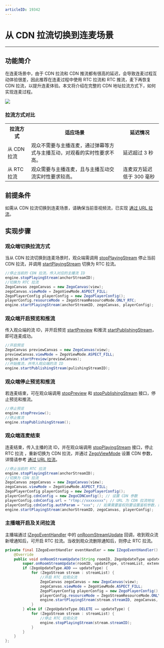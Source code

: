 ```yaml
---
articleID: 19342
---
```

# 从 CDN 拉流切换到连麦场景

- - -

## 功能简介

在连麦场景中，由于 CDN 拉流和 CDN 推流都有很高的延迟，会导致连麦过程互动体验很差，因此推荐在连麦过程中使用 RTC 拉流和 RTC 推流，麦下再恢复 CDN 拉流，以提升连麦体验。本文将介绍在完整的 CDN 地址拉流方式下，如何实现连麦过程。

<Frame width="512" height="auto" caption=""><img src="https://doc-media.zego.im/sdk-doc/Pics/Common/ZegoExpressEngine/CDN_To_Call_Scenario.png" /></Frame>

### 拉流方式对比

<table>

<tbody><tr>
<th>拉流方式</th>
<th>适应场景</th>
<th>延迟情况</th>
</tr>
<tr>
<td>从 CDN 拉流</td>
<td>观众不需要与主播连麦，通过弹幕等方式与主播互动，对观看的实时性要求不高。</td>
<td>延迟超过 3 秒</td>
</tr>
<tr>
<td>从 RTC 拉流</td>
<td>观众需要与主播连麦，且与主播互动交流实时性要求较高。</td>
<td>连麦双方延迟低于 300 毫秒</td>
</tr>
</tbody></table>


## 前提条件

如需从 CDN 拉流切换到连麦场景，请确保当前音视频流，已实现 [通过 URL 拉流](!Publisher_Player_Advanced/PlayingStreamByCDN)。

## 实现步骤

### 观众端切换拉流方式

当从 CDN 拉流切换到连麦场景时，观众端需调用 [stopPlayingStream](@stopPlayingStream) 停止当前 CDN 拉流，并调用 [startPlayingStream](@startPlayingStream__2) 切换为 RTC 拉流。

```java
//停止当前的 CDN 拉流，传入对应的主播流 ID
engine.stopPlayingStream(anchorStreamID);
//切换为 RTC 拉流
ZegoCanvas zegoCanvas = new ZegoCanvas(view);
zegoCanvas.viewMode = ZegoViewMode.ASPECT_FILL;
ZegoPlayerConfig playerConfig = new ZegoPlayerConfig();
playerConfig.resourceMode = ZegoStreamResourceMode.ONLY_RTC;
engine.startPlayingStream(anchorStreamID, zegoCanvas, playerConfig);
```

### 观众端开启预览和推流

传入观众端的流 ID，并开启预览 [startPreview](@startPreview) 和推流 [startPublishingStream](@startPublishingStream)，即可连麦成功。


```java
//开启预览
ZegoCanvas previewCanvas = new ZegoCanvas(view);
previewCanvas.viewMode = ZegoViewMode.ASPECT_FILL;
engine.startPreview(previewCanvas);
//开始推流，并传入观众端的流 ID
engine.startPublishingStream(pulishingStreamID);
```

### 观众端停止预览和推流

若连麦结束，可在观众端调用 [stopPreview](@stopPreview) 和 [stopPublishingStream](@stopPublishingStream) 接口，停止预览和推流。

```java
//停止预览
engine.stopPreview();
//停止推流
engine.stopPublishingStream();
```


### 观众端连麦结束

连麦结束，传入主播的流 ID，并在观众端调用 [stopPlayingStream](@stopPlayingStream) 接口，停止 RTC 拉流 ，重新切换为 CDN 拉流，并通过 [ZegoViewMode](@-ZegoViewMode) 设置 CDN 参数，详情请参考 [通过 URL 拉流](!Publisher_Player_Advanced/PlayingStreamByCDN)。

```java
//停止当前的 RTC 拉流
engine.stopPlayingStream(anchorStreamID);
//切换为 CDN 拉流
ZegoCanvas zegoCanvas = new ZegoCanvas(view);
zegoCanvas.viewMode = ZegoViewMode.ASPECT_FILL;
ZegoPlayerConfig playerConfig = new ZegoPlayerConfig();
playerConfig.cdnConfig = new ZegoCDNConfig(); // 设置 CDN 参数
playerConfig.cdnConfig.url = "rtmp://xxxxxxxx"; // URL 为 CDN 拉流地址
playerConfig.cdnConfig.authParam = "xxx"; // 如果需要鉴权则要设置鉴权参数，如果不需要鉴权可以不设置（鉴权参数不能带"?"字符）
engine.startPlayingStream(anchorStreamID, zegoCanvas, playerConfig);
```

### 主播端开启及关闭拉流

主播端通过 [IZegoEventHandler](@-IZegoEventHandler) 中的 [onRoomStreamUpdate](@onRoomStreamUpdate) 回调，收到观众流新增通知后，可开启 RTC 拉流。当收到观众流删除通知后，则停止 RTC 拉流。

```java
private final IZegoEventHandler eventHandler = new IZegoEventHandler() {
    @Override
    public void onRoomStreamUpdate(String roomID, ZegoUpdateType updateType, ArrayList<ZegoStream> streamList, JSONObject extendedData) {
        super.onRoomStreamUpdate(roomID, updateType, streamList, extendedData);
        if (ZegoUpdateType.ADD == updateType) {
            for (ZegoStream stream : streamList) {
                //开启 RTC 拉观众流
                ZegoCanvas zegoCanvas = new ZegoCanvas(view);
                zegoCanvas.viewMode = ZegoViewMode.ASPECT_FILL;
                ZegoPlayerConfig playerConfig = new ZegoPlayerConfig();
                playerConfig.resourceMode = ZegoStreamResourceMode.ONLY_RTC;
                engine.startPlayingStream(stream.streamID, zegoCanvas, playerConfig);
            }
        } else if (ZegoUpdateType.DELETE == updateType) {
            for (ZegoStream stream : streamList) {
                //停止 RTC 拉观众流
                engine.stopPlayingStream(stream.streamID);
            }
        }
    }
};
```
